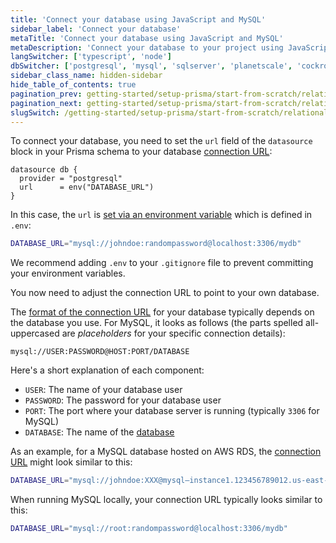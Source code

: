 ```yaml
---
title: 'Connect your database using JavaScript and MySQL'
sidebar_label: 'Connect your database'
metaTitle: 'Connect your database using JavaScript and MySQL'
metaDescription: 'Connect your database to your project using JavaScript and MySQL'
langSwitcher: ['typescript', 'node']
dbSwitcher: ['postgresql', 'mysql', 'sqlserver', 'planetscale', 'cockroachdb']
sidebar_class_name: hidden-sidebar
hide_table_of_contents: true
pagination_prev: getting-started/setup-prisma/start-from-scratch/relational-databases-node-mysql
pagination_next: getting-started/setup-prisma/start-from-scratch/relational-databases/using-prisma-migrate-node-mysql
slugSwitch: /getting-started/setup-prisma/start-from-scratch/relational-databases/connect-your-database-
---
```


To connect your database, you need to set the `url` field of the `datasource` block in your Prisma schema to your database [connection URL](/orm/reference/connection-urls):

```prisma file=prisma/schema.prisma showLineNumbers
datasource db {
  provider = "postgresql"
  url      = env("DATABASE_URL")
}
```

In this case, the `url` is [set via an environment variable](/orm/prisma-schema/overview#accessing-environment-variables-from-the-schema) which is defined in `.env`:

```bash file=.env
DATABASE_URL="mysql://johndoe:randompassword@localhost:3306/mydb"
```

<Admonition type="info">

We recommend adding `.env` to your `.gitignore` file to prevent committing your environment variables.

</Admonition>

You now need to adjust the connection URL to point to your own database.

The [format of the connection URL](/orm/reference/connection-urls) for your database typically depends on the database you use. For MySQL, it looks as follows (the parts spelled all-uppercased are _placeholders_ for your specific connection details):

```no-lines
mysql://USER:PASSWORD@HOST:PORT/DATABASE
```

Here's a short explanation of each component:

- `USER`: The name of your database user
- `PASSWORD`: The password for your database user
- `PORT`: The port where your database server is running (typically `3306` for MySQL)
- `DATABASE`: The name of the [database](https://dev.mysql.com/doc/refman/8.0/en/creating-database.html)

As an example, for a MySQL database hosted on AWS RDS, the [connection URL](/orm/reference/connection-urls) might look similar to this:

```bash file=.env
DATABASE_URL="mysql://johndoe:XXX@mysql–instance1.123456789012.us-east-1.rds.amazonaws.com:3306/mydb"
```

When running MySQL locally, your connection URL typically looks similar to this:

```bash file=.env
DATABASE_URL="mysql://root:randompassword@localhost:3306/mydb"
```
